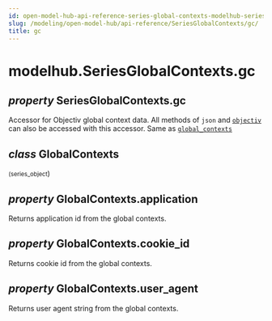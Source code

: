 ```yaml
---
id: open-model-hub-api-reference-series-global-contexts-modelhub-series-global-contexts-gc
slug: /modeling/open-model-hub/api-reference/SeriesGlobalContexts/gc/
title: gc
---
```


# modelhub.SeriesGlobalContexts.gc

<div className="property">

## <span className="type-annotation"><em>property </em></span> <span className="additional-name">SeriesGlobalContexts.</span><span className="name">gc</span>




<div className="content">

Accessor for Objectiv global context data. All methods of `json` and [`objectiv`](/modeling/open-model-hub/api-reference/SeriesGlobalContexts/modelhub.SeriesGlobalContexts.objectiv.mdx) can
also be accessed with this accessor. Same as [`global_contexts`](/modeling/open-model-hub/api-reference/SeriesGlobalContexts/modelhub.SeriesGlobalContexts.global_contexts.mdx)

<div className="class">

## <span className="type-annotation"><em>class</em></span> <span className="name">GlobalContexts</span>

<small className="parameter-list">(<span className="parameter" id="series_object">series_object</span></small>)


<div className="content">

<div className="property">

## <span className="type-annotation"><em>property </em></span> <span className="additional-name">GlobalContexts.</span><span className="name">application</span>




<div className="content">

Returns application id from the global contexts.


</div>


</div>

<div className="property">

## <span className="type-annotation"><em>property </em></span> <span className="additional-name">GlobalContexts.</span><span className="name">cookie_id</span>




<div className="content">

Returns cookie id from the global contexts.


</div>


</div>

<div className="property">

## <span className="type-annotation"><em>property </em></span> <span className="additional-name">GlobalContexts.</span><span className="name">user_agent</span>




<div className="content">

Returns user agent string from the global contexts.


</div>


</div>


</div>


</div>


</div>


</div>
